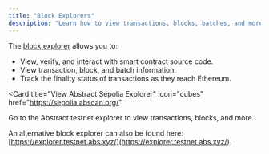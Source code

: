 ```yaml
---
title: "Block Explorers"
description: "Learn how to view transactions, blocks, batches, and more on Abstract block explorers."
---
```


The [block explorer](https://sepolia.abscan.org/) allows you to:

- View, verify, and interact with smart contract source code.
- View transaction, block, and batch information.
- Track the finality status of transactions as they reach Ethereum.

<Card
  title="View Abstract Sepolia Explorer"
  icon="cubes"
  href="https://sepolia.abscan.org/"
>
  Go to the Abstract testnet explorer to view transactions, blocks, and more.
</Card>


An alternative block explorer can also be found here: [https://explorer.testnet.abs.xyz/](https://explorer.testnet.abs.xyz/).